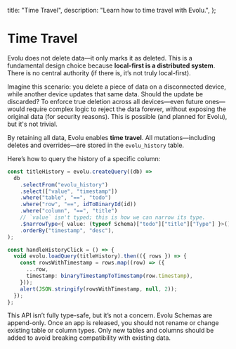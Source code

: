   title: "Time Travel",
  description: "Learn how to time travel with Evolu.",
};

# Time Travel

Evolu does not delete data—it only marks it as deleted. This is a fundamental design choice because **local-first is a distributed system**. There is no central authority (if there is, it’s not truly local-first).

Imagine this scenario: you delete a piece of data on a disconnected device, while another device updates that same data. Should the update be discarded? To enforce true deletion across all devices—even future ones—would require complex logic to reject the data forever, without exposing the original data (for security reasons). This is possible (and planned for Evolu), but it's not trivial.

By retaining all data, Evolu enables **time travel**. All mutations—including deletes and overrides—are stored in the `evolu_history` table.

Here’s how to query the history of a specific column:

```ts
const titleHistory = evolu.createQuery((db) =>
  db
    .selectFrom("evolu_history")
    .select(["value", "timestamp"])
    .where("table", "==", "todo")
    .where("row", "==", idToBinaryId(id))
    .where("column", "==", "title")
    // `value` isn't typed; this is how we can narrow its type.
    .$narrowType<{ value: (typeof Schema)["todo"]["title"]["Type"] }>()
    .orderBy("timestamp", "desc"),
);

const handleHistoryClick = () => {
  void evolu.loadQuery(titleHistory).then(({ rows }) => {
    const rowsWithTimestamp = rows.map((row) => ({
      ...row,
      timestamp: binaryTimestampToTimestamp(row.timestamp),
    }));
    alert(JSON.stringify(rowsWithTimestamp, null, 2));
  });
};
```

This API isn’t fully type-safe, but it’s not a concern. Evolu Schemas are append-only. Once an app is released, you should not rename or change existing table or column types. Only new tables and columns should be added to avoid breaking compatibility with existing data.
